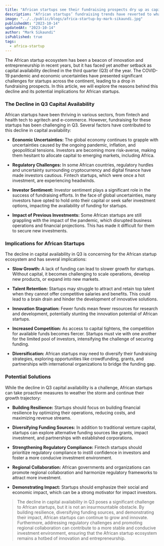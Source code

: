 ```yaml
---
title: "African startups see their fundraising prospects dry up as capital availability falls yet again in Q3"
description: "African startups’ fundraising trends have reverted to what we might call pre-COVID norms. In a nutshell: Startups on the continent raised less money in the third quarter of 2023 than they have since the end of 2020, according to The Big Deal. "
image: "../../public/blogs/africa-startup-by-mark-sikaundi.jpg"
publishedAt: "2023-10-14"
updatedAt: "2023-10-14"
author: "Mark Sikaundi"
isPublished: true
tags:
  - africa-startup
---
```


The African startup ecosystem has been a beacon of innovation and entrepreneurship in recent years, but it has faced yet another setback as capital availability declined in the third quarter (Q3) of the year. The COVID-19 pandemic and economic uncertainties have presented significant challenges for startups across the continent, leading to a drop in fundraising prospects. In this article, we will explore the reasons behind this decline and its potential implications for African startups.

### The Decline in Q3 Capital Availability

African startups have been thriving in various sectors, from fintech and health tech to agritech and e-commerce. However, fundraising for these startups has been challenging in Q3. Several factors have contributed to this decline in capital availability:

- **Economic Uncertainties:** The global economy continues to grapple with uncertainties caused by the ongoing pandemic, inflation, and geopolitical tensions. Investors are becoming more risk-averse, making them hesitant to allocate capital to emerging markets, including Africa.

- **Regulatory Challenges:** In some African countries, regulatory hurdles and uncertainty surrounding cryptocurrency and digital finance have made investors cautious. Fintech startups, which were once a hot investment, are experiencing headwinds.

- **Investor Sentiment:** Investor sentiment plays a significant role in the success of fundraising efforts. In the face of global uncertainties, many investors have opted to hold onto their capital or seek safer investment options, impacting the availability of funding for startups.

- **Impact of Previous Investments:** Some African startups are still grappling with the impact of the pandemic, which disrupted business operations and financial projections. This has made it difficult for them to secure new investments.

### Implications for African Startups

The decline in capital availability in Q3 is concerning for the African startup ecosystem and has several implications:

- **Slow Growth:** A lack of funding can lead to slower growth for startups. Without capital, it becomes challenging to scale operations, develop new products, or expand into new markets.

- **Talent Retention:** Startups may struggle to attract and retain top talent when they cannot offer competitive salaries and benefits. This could lead to a brain drain and hinder the development of innovative solutions.

- **Innovation Stagnation:** Fewer funds mean fewer resources for research and development, potentially stunting the innovation potential of African startups.

- **Increased Competition:** As access to capital tightens, the competition for available funds becomes fiercer. Startups must vie with one another for the limited pool of investors, intensifying the challenge of securing funding.

- **Diversification:** African startups may need to diversify their fundraising strategies, exploring opportunities like crowdfunding, grants, and partnerships with international organizations to bridge the funding gap.

### Potential Solutions

While the decline in Q3 capital availability is a challenge, African startups can take proactive measures to weather the storm and continue their growth trajectory:

- **Building Resilience:** Startups should focus on building financial resilience by optimizing their operations, reducing costs, and maximizing revenue streams.

- **Diversifying Funding Sources:** In addition to traditional venture capital, startups can explore alternative funding sources like grants, impact investment, and partnerships with established corporations.

- **Strengthening Regulatory Compliance:** Fintech startups should prioritize regulatory compliance to instill confidence in investors and foster a more conducive investment environment.

- **Regional Collaboration:** African governments and organizations can promote regional collaboration and harmonize regulatory frameworks to attract more investment.

- **Demonstrating Impact:** Startups should emphasize their social and economic impact, which can be a strong motivator for impact investors.

> The decline in capital availability in Q3 poses a significant challenge to African startups, but it is not an insurmountable obstacle. By building resilience, diversifying funding sources, and demonstrating their impact, African startups can continue to grow and innovate. Furthermore, addressing regulatory challenges and promoting regional collaboration can contribute to a more stable and conducive investment environment, ensuring that the African startup ecosystem remains a hotbed of innovation and entrepreneurship.
